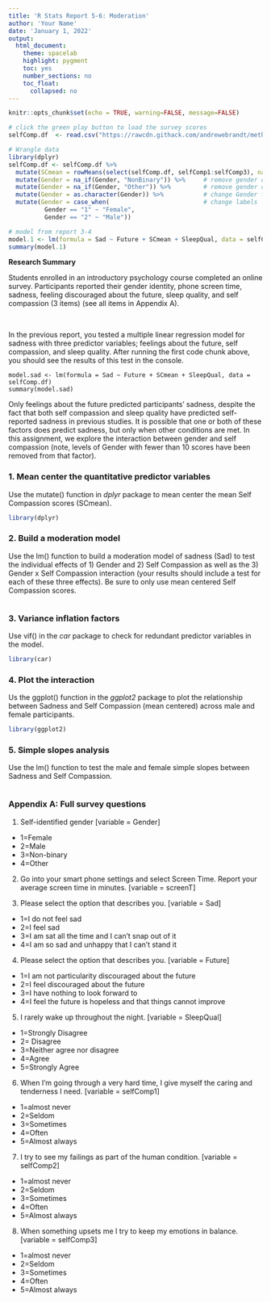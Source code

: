 ```yaml
---
title: 'R Stats Report 5-6: Moderation'
author: 'Your Name'
date: 'January 1, 2022'
output:
  html_document:
    theme: spacelab
    highlight: pygment
    toc: yes
    number_sections: no
    toc_float:
      collapsed: no
---
```

<!-- In the header above, edit the name and date -->

<!-- Do not edit style -->
<style type="text/css">
.main-container {font-size: 18px;}
</style>

<!-- Do not edit this first code chunk -->
```r
knitr::opts_chunk$set(echo = TRUE, warning=FALSE, message=FALSE)

# click the green play button to load the survey scores
selfComp.df  <- read.csv("https://rawcdn.githack.com/andrewebrandt/methods.github.io/main/object/datasets/selfComp.csv", header = TRUE)

# Wrangle data
library(dplyr)
selfComp.df <- selfComp.df %>%
  mutate(SCmean = rowMeans(select(selfComp.df, selfComp1:selfComp3), na.rm = TRUE)) %>% # calc mean SC
  mutate(Gender = na_if(Gender, "NonBinary")) %>%     # remove gender cat with low n
  mutate(Gender = na_if(Gender, "Other")) %>%         # remove gender cat with low n
  mutate(Gender = as.character(Gender)) %>%           # change Gender from integer to character
  mutate(Gender = case_when(                          # change labels
          Gender == "1" ~ "Female",            
          Gender == "2" ~ "Male"))

# model from report 3-4
model.1 <- lm(formula = Sad ~ Future + SCmean + SleepQual, data = selfComp.df)
summary(model.1)
```


**Research Summary**

Students enrolled in an introductory psychology course completed an online survey. Participants reported their gender identity, phone screen time, sadness, feeling discouraged about the future, sleep quality, and self compassion (3 items) (see all items in Appendix A). 

<br>

In the previous report, you tested a multiple linear regression model for sadness with three predictor variables; feelings about the future, self compassion, and sleep quality. After running the first code chunk above, you should see the results of this test in the console.

    model.sad <- lm(formula = Sad ~ Future + SCmean + SleepQual, data = selfComp.df)
    summary(model.sad)

Only feelings about the future predicted participants' sadness, despite the fact that both self compassion and sleep quality have predicted self-reported sadness in previous studies. It is possible that one or both of these factors does predict sadness, but only when other conditions are met. In this assignment, we explore the interaction between gender and self compassion (note, levels of Gender with fewer than 10 scores have been removed from that factor).


### 1. Mean center the quantitative predictor variables

Use the mutate() function in *dplyr* package to mean center the mean Self Compassion scores (SCmean).
```r
library(dplyr)


```


### 2. Build a moderation model

Use the lm() function to build a moderation model of sadness (Sad) to test the individual effects of 1) Gender and 2) Self Compassion as well as the 3) Gender x Self Compassion interaction (your results should include a test for each of these three effects). Be sure to only use mean centered Self Compassion scores.
```r


```


### 3. Variance inflation factors

Use vif() in the *car* package to check for redundant predictor variables in the model.
```r
library(car)


```


### 4. Plot the interaction

Us the ggplot() function in the *ggplot2* package to plot the relationship between Sadness and Self Compassion (mean centered) across male and female participants. 
```r
library(ggplot2)                                                  


```


### 5. Simple slopes analysis

Use the lm() function to test the male and female simple slopes between Sadness and Self Compassion.
```r


```


### Appendix A: Full survey questions

1. Self-identified gender [variable = Gender]
  + 1=Female
  + 2=Male
  + 3=Non-binary
  + 4=Other

2. Go into your smart phone settings and select Screen Time. Report your average screen time in minutes. [variable = screenT]

3. Please select the option that describes you. [variable = Sad]
  + 1=I do not feel sad
  + 2=I feel sad
  + 3=I am sat all the time and I can't snap out of it
  + 4=I am so sad and unhappy that I can't stand it

4. Please select the option that describes you. [variable = Future]
  + 1=I am not particularity discouraged about the future
  + 2=I feel discouraged about the future
  + 3=I have nothing to look forward to
  + 4=I feel the future is hopeless and that things cannot improve

5. I rarely wake up throughout the night. [variable = SleepQual]
  + 1=Strongly Disagree
  + 2= Disagree
  + 3=Neither agree nor disagree
  + 4=Agree
  + 5=Strongly Agree

6. When I'm going through a very hard time, I give myself the caring and tenderness I need. [variable = selfComp1]
  + 1=almost never
  + 2=Seldom
  + 3=Sometimes
  + 4=Often
  + 5=Almost always

7. I try to see my failings as part of the human condition. [variable = selfComp2]
  + 1=almost never
  + 2=Seldom
  + 3=Sometimes
  + 4=Often
  + 5=Almost always

8. When something upsets me I try to keep my emotions in balance. [variable = selfComp3]
  + 1=almost never
  + 2=Seldom
  + 3=Sometimes
  + 4=Often
  + 5=Almost always
